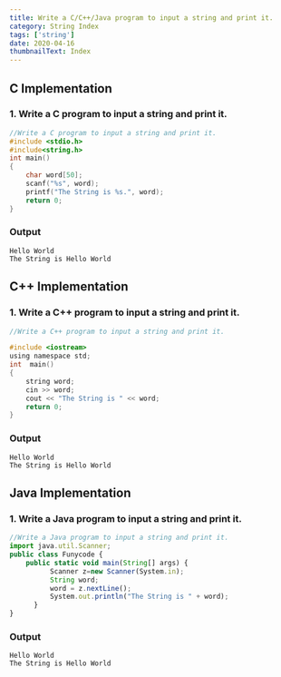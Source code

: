 ```yaml
---
title: Write a C/C++/Java program to input a string and print it.
category: String Index
tags: ['string']
date: 2020-04-16
thumbnailText: Index
---
```


## C Implementation
### 1. Write a C program to input a string and print it.
```c
//Write a C program to input a string and print it.
#include <stdio.h>
#include<string.h>
int main()
{
    char word[50];
    scanf("%s", word);
    printf("The String is %s.", word);
    return 0;
}
```
### Output
```
Hello World
The String is Hello World
```
## C++ Implementation
### 1. Write a C++ program to input a string and print it.
```c
//Write a C++ program to input a string and print it.

#include <iostream>
using namespace std;
int  main()
{
    string word;
    cin >> word;
    cout << "The String is " << word;
    return 0;
}
```
### Output
```
Hello World
The String is Hello World
```

## Java Implementation
### 1. Write a Java program to input a string and print it.
```js
//Write a Java program to input a string and print it.
import java.util.Scanner;
public class Funycode {
    public static void main(String[] args) {
          Scanner z=new Scanner(System.in);
          String word;
          word = z.nextLine();
          System.out.println("The String is " + word);
      }
}
```
### Output
```
Hello World
The String is Hello World
```
